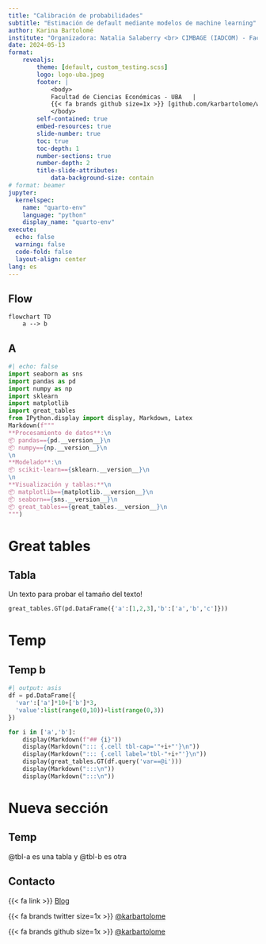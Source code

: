 ```yaml
---
title: "Calibración de probabilidades"
subtitle: "Estimación de default mediante modelos de machine learning"
author: Karina Bartolomé
institute: "Organizadora: Natalia Salaberry <br> CIMBAGE (IADCOM) - Facultad Ciencias Económicas (UBA)"
date: 2024-05-13
format: 
    revealjs:
        theme: [default, custom_testing.scss]
        logo: logo-uba.jpeg
        footer: |
            <body>
            Facultad de Ciencias Económicas - UBA   |  
            {{< fa brands github size=1x >}} [github.com/karbartolome/workshops](https://github.com/karbartolome/workshops)
            </body>
        self-contained: true
        embed-resources: true
        slide-number: true
        toc: true
        toc-depth: 1
        number-sections: true
        number-depth: 2
        title-slide-attributes:
            data-background-size: contain  
# format: beamer
jupyter: 
  kernelspec:
    name: "quarto-env"
    language: "python"
    display_name: "quarto-env"
execute:
  echo: false
  warning: false
  code-fold: false
  layout-align: center
lang: es
---
```


## Flow

```mermaid
flowchart TD
    a --> b
```


## A

```python
#| echo: false
import seaborn as sns
import pandas as pd
import numpy as np
import sklearn
import matplotlib
import great_tables
from IPython.display import display, Markdown, Latex
Markdown(f"""
**Procesamiento de datos**:\n
📦 pandas=={pd.__version__}\n
📦 numpy=={np.__version__}\n
\n
**Modelado**:\n
📦 scikit-learn=={sklearn.__version__}\n
\n
**Visualización y tablas:**\n
📦 matplotlib=={matplotlib.__version__}\n
📦 seaborn=={sns.__version__}\n
📦 great_tables=={great_tables.__version__}\n
""")
```


# Great tables

## Tabla

Un texto para probar el tamaño del texto!

```python
great_tables.GT(pd.DataFrame({'a':[1,2,3],'b':['a','b','c']}))
```


# Temp

## Temp b

::: {.nav-pills}
::: {.panel-tabset}

```python
#| output: asis
df = pd.DataFrame({
  'var':['a']*10+['b']*3,
  'value':list(range(0,10))+list(range(0,3))
})

for i in ['a','b']:
    display(Markdown(f"## {i}"))
    display(Markdown("::: {.cell tbl-cap='"+i+"'}\n"))
    display(Markdown("::: {.cell label='tbl-"+i+"'}\n"))
    display(great_tables.GT(df.query('var==@i')))
    display(Markdown(":::\n"))
    display(Markdown(":::\n"))
```
:::
:::

# Nueva sección

## Temp

@tbl-a es una tabla y @tbl-b es otra

## Contacto

{{< fa link >}} [Blog](https://karbartolome-blog.netlify.com)

{{< fa brands twitter size=1x >}} [@karbartolome](https://twitter.com/karbartolome)

{{< fa brands github size=1x >}} [@karbartolome](http://github.com/karbartolome)
